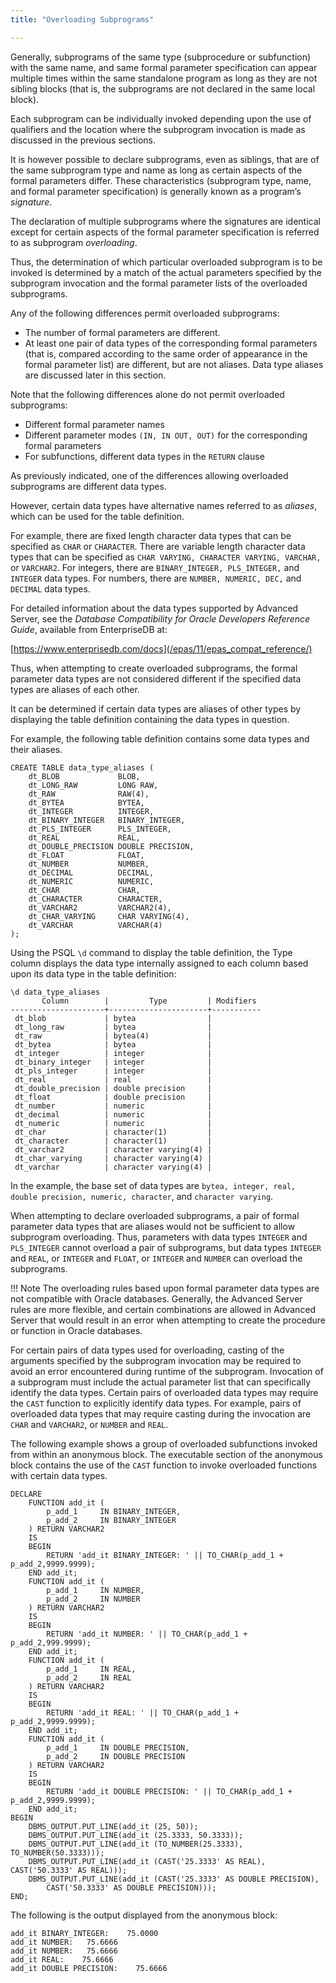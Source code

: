 ```yaml
---
title: "Overloading Subprograms"

---
```


<div id="overloading_subprograms" class="registered_link"></div>

Generally, subprograms of the same type (subprocedure or subfunction) with the same name, and same formal parameter specification can appear multiple times within the same standalone program as long as they are not sibling blocks (that is, the subprograms are not declared in the same local block).

Each subprogram can be individually invoked depending upon the use of qualifiers and the location where the subprogram invocation is made as discussed in the previous sections.

It is however possible to declare subprograms, even as siblings, that are of the same subprogram type and name as long as certain aspects of the formal parameters differ. These characteristics (subprogram type, name, and formal parameter specification) is generally known as a program’s *signature*.

The declaration of multiple subprograms where the signatures are identical except for certain aspects of the formal parameter specification is referred to as subprogram *overloading*.

Thus, the determination of which particular overloaded subprogram is to be invoked is determined by a match of the actual parameters specified by the subprogram invocation and the formal parameter lists of the overloaded subprograms.

Any of the following differences permit overloaded subprograms:

-   The number of formal parameters are different.
-   At least one pair of data types of the corresponding formal parameters (that is, compared according to the same order of appearance in the formal parameter list) are different, but are not aliases. Data type aliases are discussed later in this section.

Note that the following differences alone do not permit overloaded subprograms:

-   Different formal parameter names
-   Different parameter modes `(IN, IN OUT, OUT)` for the corresponding formal parameters
-   For subfunctions, different data types in the `RETURN` clause

As previously indicated, one of the differences allowing overloaded subprograms are different data types.

However, certain data types have alternative names referred to as *aliases*, which can be used for the table definition.

For example, there are fixed length character data types that can be specified as `CHAR` or `CHARACTER`. There are variable length character data types that can be specified as `CHAR VARYING, CHARACTER VARYING, VARCHAR,` or `VARCHAR2`. For integers, there are `BINARY_INTEGER, PLS_INTEGER,` and `INTEGER` data types. For numbers, there are `NUMBER, NUMERIC, DEC,` and `DECIMAL` data types.

For detailed information about the data types supported by Advanced Server, see the *Database Compatibility for Oracle Developers Reference Guide*, available from EnterpriseDB at:

[https://www.enterprisedb.com/docs](/epas/11/epas_compat_reference/)

Thus, when attempting to create overloaded subprograms, the formal parameter data types are not considered different if the specified data types are aliases of each other.

It can be determined if certain data types are aliases of other types by displaying the table definition containing the data types in question.

For example, the following table definition contains some data types and their aliases.

```text
CREATE TABLE data_type_aliases (
    dt_BLOB             BLOB,
    dt_LONG_RAW         LONG RAW,
    dt_RAW              RAW(4),
    dt_BYTEA            BYTEA,
    dt_INTEGER          INTEGER,
    dt_BINARY_INTEGER   BINARY_INTEGER,
    dt_PLS_INTEGER      PLS_INTEGER,
    dt_REAL             REAL,
    dt_DOUBLE_PRECISION DOUBLE PRECISION,
    dt_FLOAT            FLOAT,
    dt_NUMBER           NUMBER,
    dt_DECIMAL          DECIMAL,
    dt_NUMERIC          NUMERIC,
    dt_CHAR             CHAR,
    dt_CHARACTER        CHARACTER,
    dt_VARCHAR2         VARCHAR2(4),
    dt_CHAR_VARYING     CHAR VARYING(4),
    dt_VARCHAR          VARCHAR(4)
);
```

Using the PSQL `\d` command to display the table definition, the Type column displays the data type internally assigned to each column based upon its data type in the table definition:

```text
\d data_type_aliases
       Column        |         Type         | Modifiers
---------------------+----------------------+-----------
 dt_blob             | bytea                |
 dt_long_raw         | bytea                |
 dt_raw              | bytea(4)             |
 dt_bytea            | bytea                |
 dt_integer          | integer              |
 dt_binary_integer   | integer              |
 dt_pls_integer      | integer              |
 dt_real             | real                 |
 dt_double_precision | double precision     |
 dt_float            | double precision     |
 dt_number           | numeric              |
 dt_decimal          | numeric              |
 dt_numeric          | numeric              |
 dt_char             | character(1)         |
 dt_character        | character(1)         |
 dt_varchar2         | character varying(4) |
 dt_char_varying     | character varying(4) |
 dt_varchar          | character varying(4) |
```

In the example, the base set of data types are `bytea, integer, real, double precision, numeric, character`, and `character varying`.

When attempting to declare overloaded subprograms, a pair of formal parameter data types that are aliases would not be sufficient to allow subprogram overloading. Thus, parameters with data types `INTEGER` and `PLS_INTEGER` cannot overload a pair of subprograms, but data types `INTEGER` and `REAL`, or `INTEGER` and `FLOAT`, or `INTEGER` and `NUMBER` can overload the subprograms.

!!! Note
    The overloading rules based upon formal parameter data types are not compatible with Oracle databases. Generally, the Advanced Server rules are more flexible, and certain combinations are allowed in Advanced Server that would result in an error when attempting to create the procedure or function in Oracle databases.

For certain pairs of data types used for overloading, casting of the arguments specified by the subprogram invocation may be required to avoid an error encountered during runtime of the subprogram. Invocation of a subprogram must include the actual parameter list that can specifically identify the data types. Certain pairs of overloaded data types may require the `CAST` function to explicitly identify data types. For example, pairs of overloaded data types that may require casting during the invocation are `CHAR` and `VARCHAR2`, or `NUMBER` and `REAL`.

The following example shows a group of overloaded subfunctions invoked from within an anonymous block. The executable section of the anonymous block contains the use of the `CAST` function to invoke overloaded functions with certain data types.

```text
DECLARE
    FUNCTION add_it (
        p_add_1     IN BINARY_INTEGER,
        p_add_2     IN BINARY_INTEGER
    ) RETURN VARCHAR2
    IS
    BEGIN
        RETURN 'add_it BINARY_INTEGER: ' || TO_CHAR(p_add_1 + p_add_2,9999.9999);
    END add_it;
    FUNCTION add_it (
        p_add_1     IN NUMBER,
        p_add_2     IN NUMBER
    ) RETURN VARCHAR2
    IS
    BEGIN
        RETURN 'add_it NUMBER: ' || TO_CHAR(p_add_1 + p_add_2,999.9999);
    END add_it;
    FUNCTION add_it (
        p_add_1     IN REAL,
        p_add_2     IN REAL
    ) RETURN VARCHAR2
    IS
    BEGIN
        RETURN 'add_it REAL: ' || TO_CHAR(p_add_1 + p_add_2,9999.9999);
    END add_it;
    FUNCTION add_it (
        p_add_1     IN DOUBLE PRECISION,
        p_add_2     IN DOUBLE PRECISION
    ) RETURN VARCHAR2
    IS
    BEGIN
        RETURN 'add_it DOUBLE PRECISION: ' || TO_CHAR(p_add_1 + p_add_2,9999.9999);
    END add_it;
BEGIN
    DBMS_OUTPUT.PUT_LINE(add_it (25, 50));
    DBMS_OUTPUT.PUT_LINE(add_it (25.3333, 50.3333));
    DBMS_OUTPUT.PUT_LINE(add_it (TO_NUMBER(25.3333), TO_NUMBER(50.3333)));
    DBMS_OUTPUT.PUT_LINE(add_it (CAST('25.3333' AS REAL), CAST('50.3333' AS REAL)));
    DBMS_OUTPUT.PUT_LINE(add_it (CAST('25.3333' AS DOUBLE PRECISION),
        CAST('50.3333' AS DOUBLE PRECISION)));
END;
```

The following is the output displayed from the anonymous block:

```text
add_it BINARY_INTEGER:    75.0000
add_it NUMBER:   75.6666
add_it NUMBER:   75.6666
add_it REAL:    75.6666
add_it DOUBLE PRECISION:    75.6666
```
